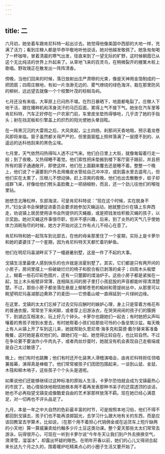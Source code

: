 ```yaml
---
---
---
```

title: 二
---




六月初，她坐着车跟肯尼科特一起出诊去。她觉得他像美国中西部的大地一样，充满了活力；看到庄稼人都是毕恭毕敬地听他说话，她对他越发敬佩了。她急匆匆喝了一杯咖啡，冒着清晨的寒气出发，径直来到了一望无际的旷野，这时候朝霞已从这个无比纯洁的世界上升起来了。从草地飞来的百灵鸟，在稍微裂开的栅篱木桩上歌唱。野玫瑰正在散发出一阵阵清香。

傍晚，当他们回来的时候，落日放射出庄严肃穆的光束，像是天神用金箔制成的一把团扇；四周庄稼地，有如一片浩渺无边的、雾气缭绕的绿色海洋，栽在那里防风的柳树，远远望去就像一个个枝繁叶茂的棕榈岛屿。

七月还没有来临，大草原上已闷热不堪。在烈日暴晒下，地面都龟裂了。庄稼人下地干活，跟在播种机和浑身流汗的马匹后面，累得上气不接下气。她坐在汽车里等肯尼科特，汽车正好停在一户农家门前，车里皮坐垫热得够呛，几乎烫了她的手指头；射在挡泥板和引擎盖上的炽烈的阳光使她头晕目眩。

在一阵黑沉沉的大雷雨之后，大风突起，尘土四扬，刹那间天昏地暗，预示着龙卷风即将来临。窗子虽然都关得严严的，但里面窗槛上照样落满了一层摸不到的、从遥远的达科他刮来的黑色尘埃。

七月里，天气依然闷热得叫人透不过气来。他们白日里上大街，就像匍匐着行走一般；到了夜晚，又热得睡不着觉。他们索性把床垫搬到楼下客厅窗子跟前，并且把所有的窗子通通敞开，即使这样，他们在上面翻来覆去还是睡不着。整整一个晚上，他们说了十遍要到户外去用橡皮水管给自己冲冲凉，或到露水里去遛弯儿，但他们实在太累了，压根儿不想动弹。赶上凉爽的夜晚，他们也出去散散步，蚊子却成群飞来，好像给他们劈头盖脸撒上一把胡椒粉，而且，还一个劲儿往他们的喉咙里钻。

她想念北陲松林，东部海滨，可是肯尼科特说：“现在这个时候，实在脱身不开。”妇女读书会保健促进委员会要求她参加灭蝇运动，她就整日价在镇上东奔西走，劝说镇上居民使用读书会所提供的灭蝇器，或是把钱发给积极灭蝇的孩子，以示奖励。她对灭蝇这件事很尽职，但并不感兴趣，后来，到了炎热的天气几乎使她体力消耗殆尽的时候，她方才开始对这工作有点儿不经心在意了。

肯尼科特和她一起驾车到北部去，在他的母亲那里住了一个星期，实际上是卡萝尔和她的婆婆住了一个星期，因为肯尼科特天天都忙着钓鲈鱼。

他们在明尼玛喜湖畔买下了一幢避暑别墅，这是一件了不起的大事。

戈镇生活里最使人感到快乐的也许就是消夏别墅了。其实，它们都是只有两开间的小房子，房间里摆上一些破破烂烂的椅子和胶合板已剥落的桌子；四周木头板壁上，糊着一些石印彩色图片，还有一只蹩脚的煤油炉子。这些小房子都是紧挨在一起，加上木头板壁非常薄，连相隔五间的房子里打小孩屁股的声音都能听得清清楚楚。不过，那些小房子都坐落在悬崖上郁郁苍苍的榆树和菩提树丛中，从那里可以眺望明尼玛喜湖那边黄熟了的麦田——它傍着山坡一直绵延到一片绿树边缘。

在这里，戈镇的太太们忘掉了过去交际应酬时的嫉妒心理，身上只是穿着方格花布的普通衣服，常常坐下来闲聊，或者穿上旧游泳衣，在哭哭闹闹的孩子们的簇拥下，到湖边互相泼水，玩上好几个钟头。卡萝尔也跟她们一起去；有时她把尖声叫嚷着的男孩子按到水里去，有时她帮着小孩们给那些可怜的小鱼垒筑沙盆。每天晚上有人从镇上开了车到这儿来，她就帮助久恩尼塔·海多克和莫德·戴尔替来客准备晚餐，这时她是喜欢他们的。跟她们在一起，她觉得比较自在，也比较自然。不过在争论要不要油炸小牛肉丸子，或者肉丝炒蛋时，她就没有机会表现自己走极端或是自己太过敏感了。

晚上，他们有时也跳舞；他们有时还开化装黑人滑稽演唱会，由肯尼科特担任领唱兼报幕，演得真是棒极了。他们常常被孩子们团团包围起来，一谈到山鼠、金鼠、木筏和柳木哨子，这些孩子个个头头是道呢。

如果说他们还能够继续过这种标准的原始人生活，卡萝尔恐怕就会成为戈镇最热心的市民了。她心情愉快地相信她根本用不着再发表那种书呆子的迂腐透顶的谈话，她也不必再指望戈镇变成像酷爱自由的艺术家那样放荡不羁。现在她已经心满意足，对一切再也不评头品足了。

九月，本是一年之中大自然的色彩最丰富的时节，可是按照本地习俗，他们不得不都回到戈镇去，孩子们也不能再浪掷韶光，去学习什么跟大地有关的东西，而是应该回教室去学算术，比如说，（在那个用不着担心代销佣金或在运货车上短斤缺两的小天地）算一算威廉卖给约翰多少斤土豆这类功课。整个夏天那些太太们常常去游泳，玩得很开心，可现在一听到卡萝尔说“今年冬天让我们到户外去换换空气，滑滑雪，溜溜冰”，却露出怀疑的眼色。在明年开春以前，她们的心儿又得闭合起来长达九个月之久的，围着暖炉吃精美点心的小圈子生活又要开始了。